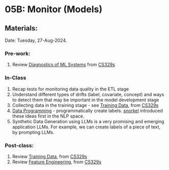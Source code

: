 # 05B: Monitor (Models) {.unnumbered}

## Materials:
Date: Tuesday, 27-Aug-2024.

### Pre-work:
1. Review [Diagnostics of ML Systems](https://docs.google.com/presentation/d/1tuCIbk9Pye-RK1xqiiZXPzT8lIgDUL6CqBkFSYZXkbY/edit?usp=sharing) from [CS329s](https://stanford-cs329s.github.io/) 


### In-Class

1. Recap tests for monitoring data quality in the ETL stage
2. Understand different types of drifts (label, covariate, concept) and ways to detect them that may be important in the model development stage
3. Collecting data in the training stage - see [Training Data](https://docs.google.com/presentation/d/1OYjrmhSBu3Poo5FcY6WywpU_eR7mtkpe1r8nbbWvArg/edit?usp=sharing), from [CS329s](https://stanford-cs329s.github.io/)
4. [Data Programming](https://arxiv.org/abs/1605.07723) - programmatically create labels. [snorkel](https://www.snorkel.org/) introduced these ideas first in the NLP space.
5. Synthetic Data Generation using LLMs is a very promising and emerging application LLMs. For example, we can create labels of a piece of text, by prompting LLMs.

### Post-class:
1. Review [Training Data](https://docs.google.com/presentation/d/1OYjrmhSBu3Poo5FcY6WywpU_eR7mtkpe1r8nbbWvArg/edit?usp=sharing), from [CS329s](https://stanford-cs329s.github.io/)
2. Review [Feature Engineering](https://docs.google.com/presentation/d/1OYjrmhSBu3Poo5FcY6WywpU_eR7mtkpe1r8nbbWvArg/edit?usp=sharing), from [CS329s](https://stanford-cs329s.github.io/)